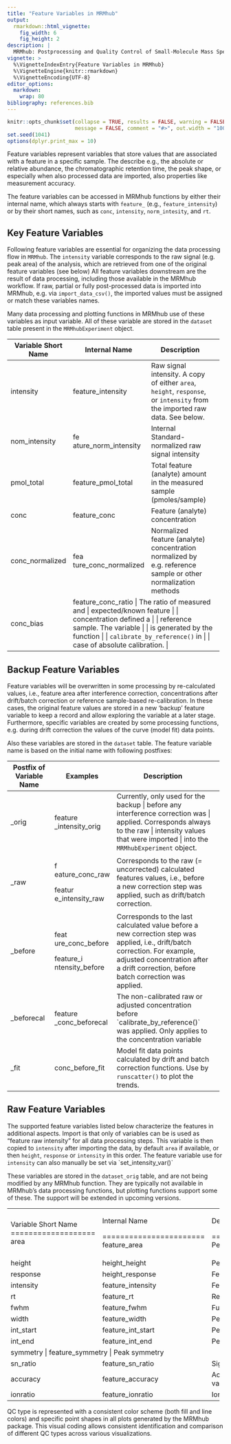 ```yaml
---
title: "Feature Variables in MRMhub"
output: 
  rmarkdown::html_vignette:
    fig_width: 6
    fig_height: 2
description: |
  MRMhub: Postprocessing and Quality Control of Small-Molecule Mass Spectrometry Data 
vignette: >
  %\VignetteIndexEntry{Feature Variables in MRMhub}
  %\VignetteEngine{knitr::rmarkdown}
  %\VignetteEncoding{UTF-8}
editor_options: 
  markdown: 
    wrap: 80
bibliography: references.bib
---
```


```r
knitr::opts_chunk$set(collapse = TRUE, results = FALSE, warning = FALSE,
                      message = FALSE, comment = "#>", out.width = "100%")
set.seed(1041)
options(dplyr.print_max = 10)
```

Feature variables represent variables that store values that are associated with
a feature in a specific sample. The describe e.g., the absolute or relative
abundance, the chromatographic retention time, the peak shape, or especially
when also processed data are imported, also properties like measurement
accuracy.

The feature variables can be accessed in MRMhub functions by either their
internal name, which always starts with `feature_` (e.g., `feature_intensity`)
or by their short names, such as `conc`, `intensity`, `norm_intesity`, and `rt`.

## Key Feature Variables

Following feature variables are essential for organizing the data processing
flow in `MRMhub`. The `intensity` variable corresponds to the raw signal (e.g.
peak area) of the analysis, which are retrieved from one of the original feature
variables (see below) All feature variables downstream are the result of data
processing, including those available in the MRMhub workflow. If raw, partial or
fully post-processed data is imported into MRMhub, e.g. via `import_data_csv()`,
the imported values must be assigned or match these variables names.

Many data processing and plotting functions in MRMhub use of these variables as
input variable. All of these variable are stored in the `dataset` table present
in the `MRMhubExperiment` object.

+--------------------+----------------------+---------------------------------+
| Variable Short     | Internal Name        | Description                     |
| Name               |                      |                                 |
+====================+======================+=================================+
| intensity          | feature_intensity    | Raw signal intensity. A copy of |
|                    |                      | either `area`, `height`,        |
|                    |                      | `response`, or `intensity` from |
|                    |                      | the imported raw data. See      |
|                    |                      | below.                          |
+--------------------+----------------------+---------------------------------+
| nom_intensity      | fe                   | Internal Standard-normalized    |
|                    | ature_norm_intensity | raw signal intensity            |
+--------------------+----------------------+---------------------------------+
| pmol_total         | feature_pmol_total   | Total feature (analyte) amount  |
|                    |                      | in the measured sample          |
|                    |                      | (pmoles/sample)                 |
+--------------------+----------------------+---------------------------------+
| conc               | feature_conc         | Feature (analyte) concentration |
+--------------------+----------------------+---------------------------------+
| conc_normalized    | fea                  | Normalized feature (analyte)    |
|                    | ture_conc_normalized | concentration normalized by     |
|                    |                      | e.g. reference sample or other  |
|                    |                      | normalization methods           |
+--------------------+----------------------+---------------------------------+
| conc_bias          | feature_conc_ratio    | The ratio of measured and       |
|                    |                      | expected/known feature          |
|                    |                      | concentration defined a         |
|                    |                      | reference sample. The variable  |
|                    |                      | is generated by the function    |
|                    |                      | `calibrate_by_reference()` in   |
|                    |                      | case of absolute calibration.   |
+--------------------+----------------------+---------------------------------+

## Backup Feature Variables

Feature variables will be overwritten in some processing by re-calculated
values, i.e., feature area after interference correction, concentrations after
drift/batch correction or reference sample-based re-calibration. In these cases,
the original feature values are stored in a new 'backup' feature variable to
keep a record and allow exploring the variable at a later stage. Furthermore,
specific variables are created by some processing functions, e.g. during drift
correction the values of the curve (model fit) data points.

Also these variables are stored in the `dataset` table. The feature variable
name is based on the initial name with following postfixes:

+-----------------+-----------------+-----------------------------------------+
| Postfix of      | Examples        | Description                             |
| Variable Name   |                 |                                         |
+=================+=================+=========================================+
| \_orig          | feature         | Currently, only used for the backup     |
|                 | _intensity_orig | before any interference correction was  |
|                 |                 | applied. Corresponds always to the raw  |
|                 |                 | intensity values that were imported     |
|                 |                 | into the `MRMhubExperiment` object.      |
+-----------------+-----------------+-----------------------------------------+
| \_raw           | f               | Corresponds to the raw (= uncorrected)  |
|                 | eature_conc_raw | calculated features values, i.e.,       |
|                 |                 | before a new correction step was        |
|                 | featur          | applied, such as drift/batch            |
|                 | e_intensity_raw | correction.                             |
+-----------------+-----------------+-----------------------------------------+
| \_before        | feat            | Corresponds to the last calculated      |
|                 | ure_conc_before | value before a new correction step was  |
|                 |                 | applied, i.e., drift/batch correction.  |
|                 | feature_i       | For example, adjusted concentration     |
|                 | ntensity_before | after a drift correction, before batch  |
|                 |                 | correction was applied.                 |
+-----------------+-----------------+-----------------------------------------+
| \_beforecal     | feature         | The non-calibrated raw or adjusted      |
|                 | _conc_beforecal | concentration before                    |
|                 |                 | \`calibrate_by_reference()\` was        |
|                 |                 | applied. Only applies to the            |
|                 |                 | concentration variable                  |
+-----------------+-----------------+-----------------------------------------+
| \_fit           | conc_before_fit | Model fit data points calculated by     |
|                 |                 | drift and batch correction functions.   |
|                 |                 | Use by `runscatter()` to plot the       |
|                 |                 | trends.                                 |
+-----------------+-----------------+-----------------------------------------+

## Raw Feature Variables

The supported feature variables listed below characterize the features in
additional aspects. Import is that only of variables can be is used as "feature
raw intensity" for all data processing steps. This variable is then copied to
`intensity` after importing the data, by default `area` if available, or then
`height`, `response` or `intensity` in this order. The feature variable use for
`intensity` can also manually be set via \`set_intensity_var()\`

These variables are stored in the `dataset_orig` table, and are not being
modified by any MRMhub function. They are typically not available in MRMhub's data
processing functions, but plotting functions support some of these. The support
will be extended in upcoming versions.

+-------------------+-----------------------+--------------------------------+
| Variable Short    | Internal Name         | Description                    |
| Name              |                       |                                |
+===================+=======================+================================+
| area              | feature_area          | Peak area                      |
+-------------------+-----------------------+--------------------------------+
| height            | height_height         | Peak height                    |
+-------------------+-----------------------+--------------------------------+
| response          | height_response       | Feature response (vendor       |
|                   |                       | specific)                      |
+-------------------+-----------------------+--------------------------------+
| intensity         | feature_intensity     | Feature intensity (vendor      |
|                   |                       | specific)                      |
+-------------------+-----------------------+--------------------------------+
| rt                | feature_rt            | Retention time                 |
+-------------------+-----------------------+--------------------------------+
| fwhm              | feature_fwhm          | Full Width at Half Maximum     |
|                   |                       | Peak Height                    |
+-------------------+-----------------------+--------------------------------+
| width             | feature_width         | Peak Width                     |
+-------------------+-----------------------+--------------------------------+
| int_start         | feature_int_start     | Peak integration Start Time    |
+-------------------+-----------------------+--------------------------------+
| int_end           | feature_int_end       | Peak Integration End Time      |
+-------------------+-----------------------+--------------------------------+
| symmetry           | feature_symmetry       | Peak symmetry                   |
+-------------------+-----------------------+--------------------------------+
| sn_ratio          | feature_sn_ratio      | Signal-to-Noise ratio          |
+-------------------+-----------------------+--------------------------------+
| accuracy          | feature_accuracy      | Accuracy (often in reference   |
|                   |                       | to target value)               |
+-------------------+-----------------------+--------------------------------+
| ionratio          | feature_ionratio      | Ion ratio                      |
+-------------------+-----------------------+--------------------------------+

QC type is represented with a consistent color scheme (both fill and line
colors) and specific point shapes in all plots generated by the MRMhub package.
This visual coding allows consistent identification and comparison of different
QC types across various visualizations.
